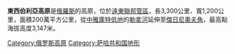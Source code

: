 '''東西伯利亞高原'''是[[俄羅斯|俄羅斯]]的高原，位於[[遠東聯邦管區|遠東聯邦管區]]，長3,300公里、寬1,200公里，面積200萬平方公里，從[[中雅庫特低地|中雅庫特低地]]的[[勒拿河|勒拿河]]延伸至[[傑日尼奧夫角|傑日尼奧夫角]]，最高點海拔高度3,147米。

{{Russia-geo-stub}}
[[Category:俄罗斯高原|Category:俄罗斯高原]]
[[Category:萨哈共和国地形|Category:萨哈共和国地形]]